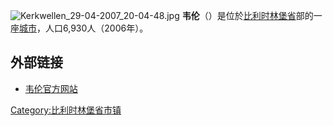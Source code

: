 {{for|唐朝官员韦伦|韦伦 (唐朝)}}
{{Unreferenced|time=2018-08-10T13:11:34+00:00}}
[[File:Kerkwellen_29-04-2007_20-04-48.jpg|thumb]]
'''韦伦'''（{{lang-nl|Wellen}}）是位於[[比利时|比利时]][[林堡省_(比利时)|林堡省]]部的一座[[城市|城市]]，人口6,930人（2006年）。

==外部链接==
*[http://www.wellen.be/ 韦伦官方网站] {{Wayback|url=http://www.wellen.be/ |date=20080612105248 }}

{{比利时林堡省市区}}

{{DEFAULTSORT:Wellen}}
{{Belgium-geo-stub}}

[[Category:比利时林堡省市镇|Category:比利时林堡省市镇]]